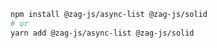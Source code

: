 ```bash
npm install @zag-js/async-list @zag-js/solid
# or
yarn add @zag-js/async-list @zag-js/solid
```
